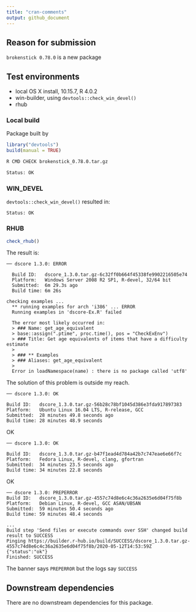 ```yaml
---
title: "cran-comments"
output: github_document
---
```


## Reason for submission

`brokenstick 0.78.0` is a new package

## Test environments

* local OS X install, 10.15.7, R 4.0.2
* win-builder, using `devtools::check_win_devel()`
* rhub

### Local build

Package built by

```r
library("devtools")
build(manual = TRUE)
```

```bash
R CMD CHECK brokenstick_0.78.0.tar.gz

Status: OK
```

### WIN_DEVEL

`devtools::check_win_devel()` resulted in:

```
Status: OK
```

### RHUB

```r
check_rhub()
```

The result is:

```
── dscore 1.3.0: ERROR

  Build ID:   dscore_1.3.0.tar.gz-6c32ff0b664f45338fe9902216505e74
  Platform:   Windows Server 2008 R2 SP1, R-devel, 32/64 bit
  Submitted:  6m 29.3s ago
  Build time: 6m 26s

checking examples ...
  ** running examples for arch 'i386' ... ERROR
  Running examples in 'dscore-Ex.R' failed
  
  The error most likely occurred in:
  > ### Name: get_age_equivalent
  > base::assign(".ptime", proc.time(), pos = "CheckExEnv")
  > ### Title: Get age equivalents of items that have a difficulty estimate
  > 
  > ### ** Examples
  > ### Aliases: get_age_equivalent
  > 
  Error in loadNamespace(name) : there is no package called 'utf8'
```

The solution of this problem is outside my reach. 

```
── dscore 1.3.0: OK

Build ID:	dscore_1.3.0.tar.gz-56b28c78bf1045d386e3fda917897383
Platform:	Ubuntu Linux 16.04 LTS, R-release, GCC
Submitted:	28 minutes 49.8 seconds ago
Build time:	28 minutes 48.9 seconds
```

OK

```
── dscore 1.3.0: OK

Build ID:	dscore_1.3.0.tar.gz-b47f1ead4d784a42b7c747eae6e66f7c
Platform:	Fedora Linux, R-devel, clang, gfortran
Submitted:	34 minutes 23.5 seconds ago
Build time:	34 minutes 22.8 seconds
```

OK

```
── dscore 1.3.0: PREPERROR
Build ID:	dscore_1.3.0.tar.gz-4557c74d8e6c4c36a2635e6d04f75f8b
Platform:	Debian Linux, R-devel, GCC ASAN/UBSAN
Submitted:	59 minutes 50.4 seconds ago
Build time:	59 minutes 48.4 seconds

...
Build step 'Send files or execute commands over SSH' changed build result to SUCCESS
Pinging https://builder.r-hub.io/build/SUCCESS/dscore_1.3.0.tar.gz-4557c74d8e6c4c36a2635e6d04f75f8b/2020-05-12T14:53:59Z
{"status":"ok"}
Finished: SUCCESS
```

The banner says `PREPERROR` but the logs say `SUCCESS`

## Downstream dependencies

There are no downstream dependencies for this package.
